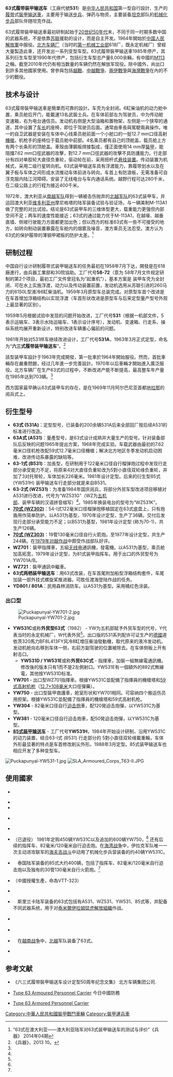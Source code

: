 {{Infobox Weapon
|name= 63式履带装甲输送车
|image= File:Type 63 APC at the Beijing Military Museum - 1.jpg
|image_size= 300px
|caption= 保存在[[中国人民革命军事博物馆|中国人民革命军事博物馆]]的63式履带装甲输送车
|origin= {{PRC}}
|type= 履带式[[装甲输送车|装甲输送车]]
<!-- 服役記錄 -->
|service= 1964年~
|used_by= {{PRC}}
|wars= [[越戰|越戰]]、[[中越戰爭|中越戰爭]]、<br />[[兩伊戰爭|兩伊戰爭]]、[[海灣戰爭|海灣戰爭]] 
<!-- 生產歷史 -->
|designer= 北方车辆厂（618厂）
|design_date=1958年7月-1963年2月
|manufacturer= 北方车辆厂（618厂）
|unit_cost=
|production_date=1963年~
|number=8,000+
|variants=85式装甲输送车<br /> (工厂代号YW531H)
|is_vehicle=yes
|weight=12.8 吨
|length=5.476 m
|width=2.978 m
|height=2.58 m
|crew=2（車長與駕駛员）
|suspension=扭力桿
|armour=14 mm，焊接鋼板
|primary_armament=12.7 mm 口径高射机枪
|secondary_armament=
|engine=6150L型直列6 缸水冷柴油機
|engine_power=260马力
|pw_ratio= 
|clearance= 
|speed=60 km/h，水上 6 km/h
|vehicle_range=500 km
}}

'''63式履带装甲输送车'''（工廠代號'''531'''）是[[中华人民共和国|中华人民共和国]]第一型自行設計、生产的[[履带|履带]]式[[裝甲输送車|裝甲输送車]]，主要用于输送[[步兵|步兵]]、弹药与物资，主要装备[[坦克|坦克]]部队的[[机械化步兵|机械化步兵]]部队伴随坦克作战。

63式履带裝甲输送車最初研制起始于[[20世纪50年代|20世纪50年代]]末，不同于同一时期多数中国的武器系统，不是依靠[[苏联|苏联]]援助的设计，而是自主开发。1964年開始於[[中国人民解放軍|中国人民解放軍]]中服役。[[北方工業|北方车辆厂]]（当时的[[中华人民共和国第一机械工业部|第一机械工业部]]618厂，既永定机械厂）曾經大量製造此車，还开发出一系列变型车型。63式履带裝甲输送車1985年停产，其系列衍生车型至1990年代停产，包括衍生车型总产量8,000余輛，有中國的[[M113裝甲運兵車|M113]]之稱。截至2010年代仍有相当数量的车辆仍然在解放军现役。除中國外，尚出口到許多其他國家使用。曾參與包括[[越戰|越戰]]、[[中越戰爭|中越戰爭]]、[[兩伊戰爭|兩伊戰爭]]與[[海灣戰爭|海灣戰爭]]在內的不少的戰役。

== 技术与设计 ==
63式履带裝甲输送車是簡單而可靠的設計。车壳为全封闭。6缸柴油机的动力舱中置，乘员舱后开门，能載運13名武裝士兵。在车体前部左为驾驶员，中为传动舱变速箱，右为电台通信员。发动机右侧是大型油箱和置物架，左侧是一个狭窄的通道，其中设置了[[车长|车长]]的座椅，即位于驾驶员后面。通常由車長與駕駛兩員操作。唯一的自卫武器是安装在车体中心线乘员舱前面一个小舱口的一挺12.7 mm口径高射[[機槍|機槍]]，机枪手的座椅位于载员舱中前部。4名乘员都有自己的顶舱盖，载员舱上方有两个长条形的顶舱盖。車殼由薄鋼板焊接製成，僅正面使用14 mm厚[[裝甲|裝甲]]，能阻擋7.62 mm口徑武器的攻擊，對12.7 mm口徑武器的攻擊不具防護能力。行走部分有四对单胶轮大直径负重轮，驱动轮在前，采用扭杆式[[懸吊系統|悬挂装置]]。传动装置为机械式，采用二级行星转向机。63式装甲输送车具有浮渡能力，靠履带划水以及在翼子板与车体之间形成水流推动车体前进与转向，车首上有防浪板，无需准备可自浮克服内陆江河障碍。安装了无线电台与车内通话系统。越野行程可达280千米，在二级公路上的行程为接近400千米。

1972年，澳大利亚从[[南越軍隊|南越军队]]得到一辆被击伤抛弃的[[北越軍隊|北越军队]]的63式装甲车，并运回澳大利亚[[维多利亚州|维多利亚州]]摩尼格塔的陆军装备试验与验证场，与一辆美制M-113A1做了完整的对比试验。结论是63式装甲车的三维体型更大，载重能力更强但内部空间不足；两车的速度性能接近；63式的通过能力优于M-113A1，在越壕、越垂直墙、侧坡行驶能力方面都更加出色；但以西方的标准63式有一些不可接受的地方，如转向制动装置暴露在车舱内的烟雾及噪音，澳方乘员无法忍受。澳方认为63式的保护履带的薄钢甲裙板的防护太差。<ref>“63式在澳大利亚——澳大利亚陆军对63式装甲输送车的测试与评价”《兵器》 2014年04期</ref>

== 研制过程 ==
中国自行设计研制履带式装甲输送车的任务最初在1958年7月下达，開發是在618廠進行，由兵器工業部和30院協助。工厂代号'''58-72'''（意为 58年7月文件规定研制的第2个项目，最初工厂文件曾冠名为“起重机”），基本方案是 装甲车壳为全封闭、可在水上实施浮渡，动力以及传动装置前置，发动机选用从苏联引进的260马力的6150L型液冷6缸柴油机。1959年3月原型车总装完成。对原型车首个改进是在车首增加浮箱结构以实现浮渡（车首形状改进是原型车与后来定型量产型号外观上最显著的区别）。

1959年5月根据试验中发现的问题开始改进，工厂代号'''531'''（根据一机部文件，5表示运输车、3表示水陆运输车、1表示设计序号），发动机、变速箱、行走系、操纵系统均展开重新设计，特别改进车辆重心偏前的问题。

1961年开始对531样车继续改进设计，工厂代号'''531A'''，1963年3月正式定型，命名为“'''六三式履带装甲输送车'''”。<ref name="兵器"> 《兵器》，2013 10。</ref>

該型装甲车設計于1963年完成開發，第一批車於1964年開始服役。然而，首批車輛存在嚴重問題，经过几年進一步完善設計。1970年以后車輛才開始進入廣泛服役。北方车辆厂在生产63式的过程中，不断改进产能不断提高，最高整车年产量在1985年达到703辆。<ref name="兵器" />

西方国家最早确认63式装甲车的存在，是在1969年11月阿尔巴尼亚首都[[地拉那|地拉那]]的阅兵式上。
== 衍生型号 ==
* '''63式 (531A)'''：定型型号，已装备的200余辆531A后来全部回厂按后续A531的标准进行改造。
* '''63A式 (A531)'''：量產型号，是63式设计成熟并大量生产的型号。针对装备部队后反映的问题1965年提出方案，1968年完成实验。车载武器由最初的7.62毫米口径机枪改配59式12.7毫米口径機槍；解决北方地区冬季发动机启动困难，改进传动系暴露的缺陷等。
* '''63-1式 (B531)'''：加長型，在研制用于122毫米口径自行榴弹炮过程中发现行走部分承受能力不足，将原来4对大直径负重轮改为5對小直径双轮缘负重轮，并加了3对托带轮，车体加长226毫米。1981年设计定型。后来的衍生型85式 (YW531H) 装甲输送车行走部分就是来自B531。
* '''63-2式 (WZ531)'''：为准备1984年国庆阅兵，将部分外贸车型改进项目移植对A531进行改进，代号为“WZ531G”（WZ为[[中华人民共和国第五机械工业部|五机部]]、装甲车辆的汉语拼音缩写）<ref name="兵器" />。1985年换装电台的型号为“WZ531K”。
* '''[[70式自行火炮|70式 (WZ302)]]'''：54-I式122毫米口径榴弹炮移植固定在63式底盘上，只有炮盾用作简单防护。以A531为基型，1970年设计定型，生产了36辆，交付后发现行走部分承受能力不足；以B531为基型，1981年设计定型 (称为70-1)，共生产126辆。
* '''[[70式火箭炮|70式 (WZ303)]]'''：19管130毫米口径自行火箭炮。至1977年设计定型，共生产244辆。在[[1979年中越战争|1979年对越作战]]中颇受作战部队好评。
* '''WZ701'''：裝甲指揮車，五組[[无线电|无线电]]通訊機，發電機。以A531为基型，乘员舱加高拓宽，1979年设计定型，为81式装甲指挥车。用于出口的外贸型号为YW701A/B。
* '''WZ721'''：裝甲通訊中繼車。
* '''63式两栖装甲输送车'''：用63式改装，在车首尾附加船型浮箱结构套件，车尾加装一部外挂式螺旋桨推进器。可胜任渡海登陆作战的任务。
* '''YD801 / 801A'''：民用森林消防车。以A531为基型。采用橘红色涂装。
{{gallery | width=180|align=center
|File:Type 63 APC at the Beijing Military Museum - above.jpg|63式裝甲输送車顶部。
|File:Type 63 APC at the Beijing Military Museum - rear door.jpg|63式裝甲输送車尾部。
|File:Type 63-2 (WZ531) 20131004.JPG|63-2式 (WZ531) 装甲输送车。
|File:Type 63 Amphibious APC 20131004.JPG|改装的63式两栖装甲输送车，车首尾附加浮箱结构套件。
|File:Type 70 (WZ303) 130mm (19-tube) self-propelled rocket launcher 20131004.JPG|70式自行火箭炮，19管定向器处于行军时降下状态。
}}

===出口型===
[[Image:Puckapunyal-YW701-2.jpg|thumb]]
* '''YW531C'''或称'''外贸型63式'''（1982） - YW为五机部赋予外贸车型的代号，Y代表当时的永定机械厂，W代表外贸<ref name="兵器" />。出口版的531系列配许可证生产的[[德國|德國]]道依茨320馬力BF8L413FY风冷8缸增压柴油發動機，取代原来的液冷发动机。发动机舱向右移到车体一侧，右前方副驾驶的位置被除去。在车体侧板上开有射击口。
** '''YW531D / YW531E'''或称'''外贸63C式''' - 指揮車，加裝一組無線電通訊機。修改後的版本只有1而不是2左側射口。YW531E有一個額外的892式無線電，其他按YW531D标准。
* '''YW701''' - 出口型WZ701指揮車。根據YW531C並配備了指揮員的機槍塔和[[DShK重機槍|59式高射机枪]]（[[12.7×108R子彈|12.7×108毫米]]大口徑彈藥）。
* '''YW750''' - 出口型裝甲救護車，舱室形状和YW701相同。可容纳四个搬运伤员用担架。根據YW531C並配備了指揮員的機槍塔和59式高射机枪。
* '''YW304''' - 82毫米口径自行[[迫击炮|迫击炮]]車，配120発迫击炮彈，以YW531C为基型。
* '''YW381''' - 120毫米口径自行迫击炮車，配50発迫击炮彈，以YW531C为基型。
* '''[[ZSD-85装甲运兵车|85式装甲输送车]]''' - 工厂代号'''YW531H'''，1984年开始设计研制，沿用YW531C的动力装置，结合63-I式 (B531) 行走部分的 5對小直径双轮缘載重輪，车体外形最显著的特点是车首修改削尖外形。1988年3月定型。85式装甲输送车也相应开发了多种变型车。

[[File:Puckapunyal-YW531-1.jpg|thumb]]
[[File:SLA_Armoured_Corps_T63-II.JPG|thumb]]

== 使用國家 ==
*{{flag|Albania}}　
*{{flag|Bangladesh}}
*{{flag|China}} 
*{{flag|Democratic Republic of the Congo}}　 
*{{flag|Iran}}
*{{flag|Iraq}}（已退役） 1981年定购450辆YW531C以及追加的600辆YW750，<ref name="兵器" /> 还有后续的指挥车、82毫米/120毫米自行迫击炮。在[[海湾战争|海湾战争]]中，伊拉克军队唯一一次主动进攻联军的[[海夫吉战斗|海夫吉战斗]]中动用了机械化步兵营装备的约40辆YW531C。
*{{flag|Thailand}}　泰国陆军装备的85式大约400辆，包括了指挥车、82毫米/120毫米自行迫击炮以及独有的30管130毫米自行火箭炮。<ref name="兵器" />
*{{flag|North Korea}}（中國授權生產，命為VTT-323）
*{{flag|Pakistan}}
*{{flag|Sri Lanka}}　斯里兰卡陆军装备的63式包括有A531、WZ531、YW531、85式等，并配备不同武器系统，用于对[[泰米爾伊拉姆猛虎解放組織|泰米爾伊拉姆猛虎解放組織]]作战。
*{{flag|Sudan}}　
*{{flag|Tanzania}}　
*{{flag|Vietnam}}　在[[越南战争|越南战争]]中，[[北越|北越]]军队装备了63式。
*{{flag|Zimbabwe}}

== 参考文献 ==
<div class="references-small">
<references />
* 《六三式履带裝甲输送车设计定型50周年纪念文集》 北方车辆集团公司.
*{{en}}[https://web.archive.org/web/20110909091952/https://www.sinodefence.com/army/armour/type63.asp  Type 63 Armoured Personnel Carrier] 今日中國防務
*{{en}}[http://www.globalsecurity.org/military/world/china/type-63.htm  Type 63 Armored Personnel Carrier]{{Wayback|url=http://www.globalsecurity.org/military/world/china/type-63.htm |date=20070712235729 }}
</div>

{{commonscat|Type 63 (YW531)}}
{{中华人民共和国的坦克与装甲车}}
[[Category:中華人民共和國裝甲戰鬥車輛|Category:中華人民共和國裝甲戰鬥車輛]]
[[Category:裝甲運兵車|Category:裝甲運兵車]]